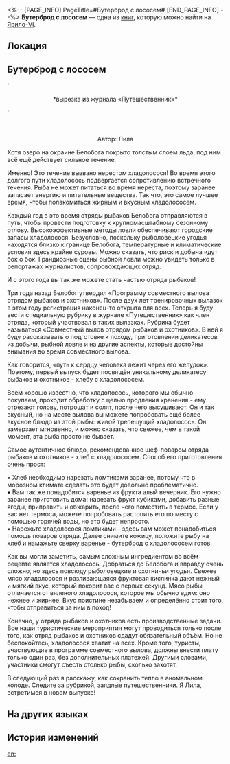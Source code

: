<%-- [PAGE_INFO]
PageTitle=#Бутерброд с лососем#
[END_PAGE_INFO] --%>
{{Дополнить}}
{{Книга Инфобокс
|id           = 027
|Название     = 
|Изображение  = Иконка Книга.png
|Мир          = Ярило-VI
|Томов        = 1
|Автор        = <!--нужно добавить-->
|Описание     = Колонка в туристическом журнале, рассказывающая читателям о новом образе жизни в Предместье.
|Том1         = {{tx}}
|Источник1    = {{tx|Отсутствует источник}}
|Персонажи    = 
|Фракции      = 
}}
'''Бутерброд с лососем''' — одна из [[Книги|книг]], которую можно найти на [[Ярило-VI]].

==Локация==
{{Отметка карты|<!--название карты-->|<!--id отметки-->}}

==Бутерброд с лососем==
''<div align="center">*вырезка из журнала «Путешественник»*</div>''

{{Размер|+2|<div align="center">Рыбаки уже наготове</div>}}<br />
{{Размер|+2|<div align="center">Как насчёт хлеба с нежным сочным хладолососем?</div>}}

<div align="center">Автор: Лила</div>

Хотя озеро на окраине Белобога покрыто толстым слоем льда, под ним всё ещё действует сильное течение.

Именно! Это течение вызвано нерестом хладолосося! Во время этого долгого пути хладолосось подвергается сопротивлению встречного течения. Рыба не может питаться во время нереста, поэтому заранее запасает энергию и питательные вещества. Так что, это самое лучшее время, чтобы полакомиться жирным и вкусным хладолососем.

Каждый год в это время отряды рыбаков Белобога отправляются в путь, чтобы провести подготовку к крупномасштабному сезонному отлову. Высокоэффективные методы ловли обеспечивают городские запасы хладолосося. Безусловно, поскольку рыболовецкие угодья находятся близко к границе Белобога, температурные и климатические условия здесь крайне суровы. Можно сказать, что риск и добыча идут бок о бок. Грандиозные сцены рыбной ловли можно увидеть только в репортажах журналистов, сопровождающих отряд.

И с этого года вы так же можете стать частью отряда рыбаков!

Три года назад Белобог утвердил «Программу совместного вылова отрядом рыбаков и охотников». После двух лет тренировочных вылазок в этом году регистрация наконец-то открыта для всех. Теперь я буду вести специальную рубрику в журнале «Путешественник» как член отряда, который участвовал в таких вылазках. Рубрика будет называться «Совместный вылов отрядом рыбаков и охотников». В ней я буду рассказывать о подготовке к походу, приготовлении деликатесов из добычи, рыбной ловле и на другие аспекты, которые достойны внимания во время совместного вылова.

Как говорится, «путь к сердцу человека лежит через его желудок». Поэтому, первый выпуск будет посвящён уникальному деликатесу рыбаков и охотников - хлебу с хладолососем.

Всем хорошо известно, что хладолосось, которого мы обычно покупаем, проходит обработку с целью продления хранения - ему отрезают голову, потрошат и солят, после чего высушивают. Он и так вкусный, но на месте вылова вы можете попробовать ещё более вкусное блюдо из этой рыбы: живой трепещущий хладолосось. Он замерзает мгновенно, и можно сказать, что свежее, чем в такой момент, эта рыба просто не бывает.

Самое аутентичное блюдо, рекомендованное шеф-поваром отряда рыбаков и охотников - хлеб с хладолососем. Способ его приготовления очень прост:

• Хлеб необходимо нарезать ломтиками заранее, потому что в морозном климате сделать это будет довольно проблематично.<br />
• Вам так же понадобится варенье из фрукта алый вечерник. Его нужно заранее приготовить дома: нарезать фрукт кубиками, добавить разные ягоды, приправить и обжарить, после чего поместить в термос. Если у вас нет термоса, можете попробовать растопить его по месту с помощью горячей воды, но это будет непросто.<br />
• Нарежьте хладолосося ломтиками - здесь вам может понадобиться помощь поваров отряда. Далее снимите кожицу, положите рыбу на хлеб и намажьте сверху варенье - бутерброд с хладолососем готов.

Как вы могли заметить, самым сложным ингредиентом во всём рецепте является хладолосось. Добраться до Белобога и вправду очень сложно, но здесь повсюду рыболовецкие и охотничьи угодья. Свежее мясо хладолосося и разливающаяся фруктовая кислинка дают нежный и мягкий вкус, который покорит вас с первых секунд. Мясо рыбы отличается от вяленого хладолосося, которое мы обычно едим: оно нежнее и жирнее. Вкус поистине незабываем и определённо стоит того, чтобы отправиться за ним в поход!

Конечно, у отряда рыбаков и охотников есть производственные задачи. Все наши туристические мероприятия могут проводиться только после того, как отряд рыбаков и охотников сдадут обязательный объём. Но не беспокойтесь, хладолосося хватит на всех. Кроме того, туристы, участвующие в программе совместного вылова, должны внести плату только один раз, без дополнительных платежей. Другими словами, участники смогут съесть столько рыбы, сколько захотят.

В следующий раз я расскажу, как сохранить тепло в аномальном холоде. Следите за рубрикой, заядлые путешественники. Я Лила, встретимся в новом выпуске!

==На других языках==
{{На других языках
|en   = Salmon Bread
|zhs  = 鲑鱼面包
|zht  = 鮭魚麵包
|ja   = 鮭パン
|ko   = 연어빵
|es   = Pan de salmón
|fr   = Pain au saumon
|ru   = Бутерброд с лососем
|th   = Salmon Bread
|vi   = Bánh Mì Cá
|de   = Lachsbrot
|id   = Frosted Salmon Bread
|pt   = Pão de Salmão
}}

==История изменений==
{{История изменений|3.5}}

[[en:]]